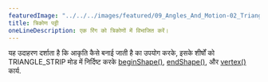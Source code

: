 ---
featuredImage: "../../../images/featured/09_Angles_And_Motion-02_Triangle_Strip-thumbnail.png"
title: त्रिकोण पट्टी
oneLineDescription: एक रिंग को त्रिकोणों में विभाजित करें।
---

यह उदाहरण दर्शाता है कि आकृति कैसे बनाई जाती है
का उपयोग करके, इसके शीर्षों को TRIANGLE_STRIP मोड में निर्दिष्ट करके
<a href='https://p5js.org/reference/#/p5/beginShape'>beginShape()</a>,
<a href='https://p5js.org/reference/#/p5/endShape'>endShape()</a>,
और
<a href='https://p5js.org/reference/#/p5/vertex'>vertex()</a>
कार्य.